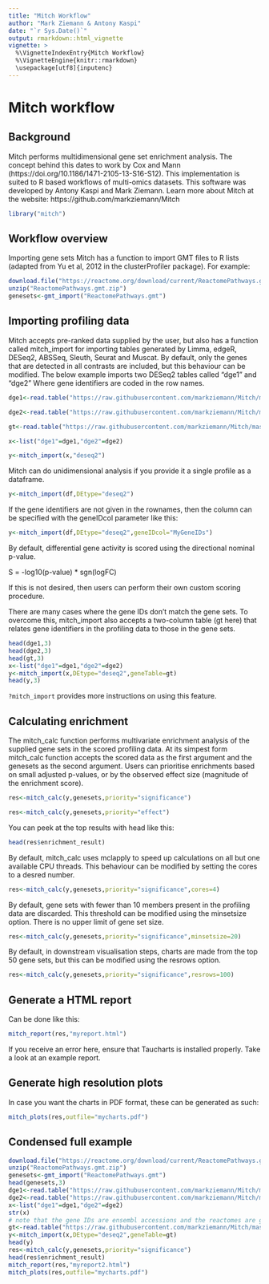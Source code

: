 ```yaml
---
title: "Mitch Workflow"
author: "Mark Ziemann & Antony Kaspi"
date: "`r Sys.Date()`"
output: rmarkdown::html_vignette
vignette: >
  %\VignetteIndexEntry{Mitch Workflow}
  %\VignetteEngine{knitr::rmarkdown}
  \usepackage[utf8]{inputenc}
---
```


# Mitch workflow
## Background

Mitch performs multidimensional gene set enrichment analysis. The concept behind this dates to work by Cox and 
Mann (https://doi.org/10.1186/1471-2105-13-S16-S12). This implementation is suited to R based workflows of 
multi-omics datasets. This software was developed by Antony Kaspi and Mark Ziemann. Learn
more about Mitch at the website: https://github.com/markziemann/Mitch

```r
library("mitch")
```


## Workflow overview
Importing gene sets
Mitch has a function to import GMT files to R lists (adapted from Yu et al, 2012 in the clusterProfiler package). 
For example:

```r
download.file("https://reactome.org/download/current/ReactomePathways.gmt.zip",destfile="ReactomePathways.gmt.zip")
unzip("ReactomePathways.gmt.zip")
genesets<-gmt_import("ReactomePathways.gmt")
```

## Importing profiling data
Mitch accepts pre-ranked data supplied by the user, but also has a function called mitch_import for importing 
tables generated by Limma, edgeR, DESeq2, ABSSeq, Sleuth, Seurat and Muscat. By default, only the genes that are 
detected in all contrasts are included, but this behaviour can be modified. The below example imports two DESeq2 
tables called "dge1" and "dge2" Where gene identifiers are coded in the row names.

```r
dge1<-read.table("https://raw.githubusercontent.com/markziemann/Mitch/master/ex/LGvHG.tsv",header=TRUE,row.names=1)
```
```r
dge2<-read.table("https://raw.githubusercontent.com/markziemann/Mitch/master/ex/HGvHGV.tsv",header=TRUE,row.names=1)
```
```r
gt<-read.table("https://raw.githubusercontent.com/markziemann/Mitch/master/ex/gt.tsv",header=TRUE,row.names=1)
```

```r
x<-list("dge1"=dge1,"dge2"=dge2)
```

```r
y<-mitch_import(x,"deseq2")
```

Mitch can do unidimensional analysis if you provide it a single profile as a dataframe.

```r
y<-mitch_import(df,DEtype="deseq2")
```

If the gene identifiers are not given in the rownames, then the column can be specified with the geneIDcol 
parameter like this:

```r
y<-mitch_import(df,DEtype="deseq2",geneIDcol="MyGeneIDs")
```

By default, differential gene activity is scored using the directional nominal p-value.

S = -log10(p-value) * sgn(logFC)

If this is not desired, then users can perform their own custom scoring procedure.

There are many cases where the gene IDs don't match the gene sets. To overcome this, mitch_import also accepts a 
two-column table (gt here) that relates gene identifiers in the profiling data to those in the gene sets.

```r
head(dge1,3)
head(dge2,3)
head(gt,3)
x<-list("dge1"=dge1,"dge2"=dge2)
y<-mitch_import(x,DEtype="deseq2",geneTable=gt)
head(y,3)
```

`?mitch_import` provides more instructions on using this feature.

## Calculating enrichment
The mitch_calc function performs multivariate enrichment analysis of the supplied gene sets in the scored 
profiling data. At its simpest form mitch_calc function accepts the scored data as the first argument and the 
genesets as the second argument. Users can prioritise enrichments based on small adjusted p-values, or by the 
observed effect size (magnitude of the enrichment score).

```r
res<-mitch_calc(y,genesets,priority="significance")
```

```r
res<-mitch_calc(y,genesets,priority="effect")
```

You can peek at the top results with head like this:

```r
head(res$enrichment_result)
```

By default, mitch_calc uses mclapply to speed up calculations on all but one available CPU threads. This 
behaviour can be modified by setting the cores to a desred number.

```r
res<-mitch_calc(y,genesets,priority="significance",cores=4)
```
By default, gene sets with fewer than 10 members present in the profiling data are discarded. This threshold can 
be modified using the minsetsize option. There is no upper limit of gene set size.

```r
res<-mitch_calc(y,genesets,priority="significance",minsetsize=20)
```
By default, in downstream visualisation steps, charts are made from the top 50 gene sets, but this can be 
modified using the resrows option.

```r
res<-mitch_calc(y,genesets,priority="significance",resrows=100)
```

## Generate a HTML report
Can be done like this:

```r
mitch_report(res,"myreport.html")
```
If you receive an error here, ensure that Taucharts is installed properly. Take a look at an example report.

## Generate high resolution plots
In case you want the charts in PDF format, these can be generated as such:

```r
mitch_plots(res,outfile="mycharts.pdf")
```

## Condensed full example
```r
download.file("https://reactome.org/download/current/ReactomePathways.gmt.zip",destfile="ReactomePathways.gmt.zip")
unzip("ReactomePathways.gmt.zip")
genesets<-gmt_import("ReactomePathways.gmt")
head(genesets,3)
dge1<-read.table("https://raw.githubusercontent.com/markziemann/Mitch/master/ex/LGvHG.tsv",header=TRUE,row.names=1)
dge2<-read.table("https://raw.githubusercontent.com/markziemann/Mitch/master/ex/HGvHGV.tsv",header=TRUE,row.names=1)
x<-list("dge1"=dge1,"dge2"=dge2)
str(x)
# note that the gene IDs are ensembl accessions and the reactomes are gene symbols
gt<-read.table("https://raw.githubusercontent.com/markziemann/Mitch/master/ex/gt.tsv",header=TRUE,row.names=1)
y<-mitch_import(x,DEtype="deseq2",geneTable=gt)
head(y)
res<-mitch_calc(y,genesets,priority="significance")
head(res$enrichment_result)
mitch_report(res,"myreport2.html")
mitch_plots(res,outfile="mycharts.pdf")
```

